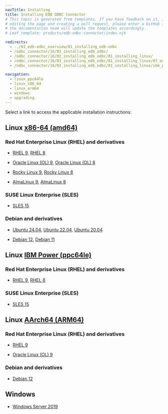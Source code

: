 ```yaml
---
navTitle: Installing
title: Installing EDB ODBC Connector
# This topic is generated from templates. If you have feedback on it, instead of
# editing the page and creating a pull request, please enter a GitHub issue and
# the documentation team will update the templates accordingly.
# Leaf template: products/edb-odbc-connector/index.njk

redirects:
  - ../03_edb-odbc_overview/01_installing_edb-odbc
  - /odbc_connector/16/03_installing_edb_odbc/
  - /odbc_connector/16/03_installing_edb_odbc/01_installing_linux/
  - /odbc_connector/16/03_installing_edb_odbc/01_installing_linux/07_odbc13_ubuntu20_deb10_x86/
  - /odbc_connector/16/03_installing_edb_odbc/01_installing_linux/ibm_power_ppc64le/12_odbc13_sles12_ppcle/

navigation:
  - linux_ppc64le
  - linux_x86_64
  - linux_arm64
  - windows
  - upgrading
---
```


Select a link to access the applicable installation instructions:

## Linux [x86-64 (amd64)](linux_x86_64)

### Red Hat Enterprise Linux (RHEL) and derivatives

- [RHEL 9](linux_x86_64/odbc_rhel_9), [RHEL 8](linux_x86_64/odbc_rhel_8)

- [Oracle Linux (OL) 9](linux_x86_64/odbc_rhel_9), [Oracle Linux (OL) 8](linux_x86_64/odbc_rhel_8)

- [Rocky Linux 9](linux_x86_64/odbc_other_linux_9), [Rocky Linux 8](linux_x86_64/odbc_other_linux_8)

- [AlmaLinux 9](linux_x86_64/odbc_other_linux_9), [AlmaLinux 8](linux_x86_64/odbc_other_linux_8)

### SUSE Linux Enterprise (SLES)

- [SLES 15](linux_x86_64/odbc_sles_15)

### Debian and derivatives

- [Ubuntu 24.04](linux_x86_64/odbc_ubuntu_24), [Ubuntu 22.04](linux_x86_64/odbc_ubuntu_22), [Ubuntu 20.04](linux_x86_64/odbc_ubuntu_20)

- [Debian 12](linux_x86_64/odbc_debian_12), [Debian 11](linux_x86_64/odbc_debian_11)

## Linux [IBM Power (ppc64le)](linux_ppc64le)

### Red Hat Enterprise Linux (RHEL) and derivatives

- [RHEL 9](linux_ppc64le/odbc_rhel_9), [RHEL 8](linux_ppc64le/odbc_rhel_8)

### SUSE Linux Enterprise (SLES)

- [SLES 15](linux_ppc64le/odbc_sles_15)

## Linux [AArch64 (ARM64)](linux_arm64)

### Red Hat Enterprise Linux (RHEL) and derivatives

- [RHEL 9](linux_arm64/odbc_rhel_9)

- [Oracle Linux (OL) 9](linux_arm64/odbc_rhel_9)

### Debian and derivatives

- [Debian 12](linux_arm64/odbc_debian_12)

## Windows

- [Windows Server 2019](windows)
